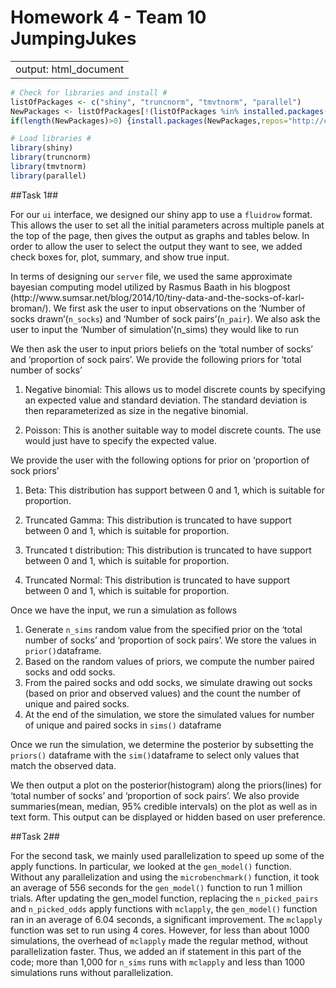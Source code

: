 Homework 4 - Team 10 JumpingJukes
======================================

---
output: html_document
---

```r
# Check for libraries and install #
listOfPackages <- c("shiny", "truncnorm", "tmvtnorm", "parallel")
NewPackages <- listOfPackages[!(listOfPackages %in% installed.packages()[,"Package"])]
if(length(NewPackages)>0) {install.packages(NewPackages,repos="http://cran.rstudio.com/")}

# Load libraries #
library(shiny)
library(truncnorm)
library(tmvtnorm)
library(parallel)
```

##Task 1##

For our `ui` interface, we designed our shiny app to use a `fluidrow` format. This allows the user to set all the initial parameters across multiple panels at the top of the page, then gives the output as graphs and tables below. In order to allow the user to select the output they want to see, we added check boxes for, plot, summary, and show true input.

In terms of designing our `server` file, we used the same approximate bayesian computing model utilized by Rasmus Baath in his blogpost (http://www.sumsar.net/blog/2014/10/tiny-data-and-the-socks-of-karl-broman/). We first ask the user to input observations on the 'Number of socks drawn'(`n_socks`) and 'Number of sock pairs'(`n_pair`). We also ask the user to input the 'Number of simulation'(n_sims) they would like to run

We then ask the user to input priors beliefs on the 'total number of socks' and 'proportion of sock pairs'. We provide the following priors for 'total number of socks'

1. Negative binomial: This allows us to model discrete counts by specifying an expected value and standard deviation. The standard deviation is then reparameterized as size in the negative binomial.

2. Poisson: This is another suitable way to model discrete counts. The use would just have to specify the expected value.

We provide the user with the following options for prior on 'proportion of sock priors'

1. Beta: This distribution has support between 0 and 1, which is suitable for proportion.

2. Truncated Gamma: This distribution is truncated to have support between 0 and 1, which is suitable for proportion.

3. Truncated t distribution: This distribution is truncated to have support between 0 and 1, which is suitable for proportion.

4. Truncated Normal: This distribution is truncated to have support between 0 and 1, which is suitable for proportion.

Once we have the input, we run a simulation as follows

1. Generate `n_sims` random value from the specified prior on the 'total number of socks' and 'proportion of sock pairs'. We store the values in `prior()`dataframe. 
2. Based on the random values of priors, we compute the number paired socks and odd socks.
3. From the paired socks and odd socks, we simulate drawing out socks (based on prior and observed values) and the count the number of unique and paired socks.
4. At the end of the simulation, we store the simulated values for number of unique and paired socks in `sims()` dataframe

Once we run the simulation, we determine the posterior by subsetting the `priors()` dataframe with the `sim()`dataframe to select only values that match the observed data.

We then output a plot on the posterior(histogram) along the priors(lines) for 'total number of socks' and 'proportion of sock pairs'. We also provide summaries(mean, median, 95% credible intervals) on the plot as well as in text form. This output can be displayed or hidden based on user preference. 

##Task 2##

For the second task, we mainly used parallelization to speed up some of the apply functions.  In particular, we looked at the `gen_model()` function.  Without any parallelization and using the `microbenchmark()` function, it took an average of 556 seconds for the `gen_model()` function to run 1 million trials.  After updating the gen_model function, replacing the `n_picked_pairs` and `n_picked_odds` apply functions with `mclapply`, the `gen_model()` function ran in an average of 6.04 seconds, a significant improvement.  The `mclapply` function was set to run using 4 cores.  However, for less than about 1000 simulations, the overhead of `mclapply` made the regular method, without parallelization faster.  Thus, we added an if statement in this part of the code; more than 1,000 for `n_sims` runs with `mclapply` and less than 1000 simulations runs without parallelization.
